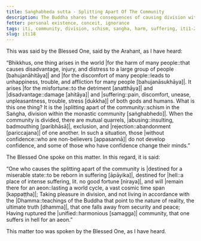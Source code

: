 ```yaml
---
title: Saṅghabheda sutta - Splitting Apart Of The Community
description: The Buddha shares the consequences of causing division within the monastic community.
fetter: personal existence, conceit, ignorance
tags: iti, community, division, schism, sangha, harm, suffering, iti1-27
slug: iti18
---
```


This was said by the Blessed One, said by the Arahant, as I have heard:

“Bhikkhus, one thing arises in the world |for the harm of many people::that causes disadvantage, injury, and distress to a large group of people [bahujanāhitāya]| and |for the discomfort of many people::leads to unhappiness, trouble, and affliction for many people [bahujanāsukhāya]|. It arises |for the misfortune::to the detriment [anatthāya]| and |disadvantage::damage [ahitāya]| and |suffering::pain, discomfort, unease, unpleasantness, trouble, stress [dukkha]| of both gods and humans. What is this one thing? It is the |splitting apart of the community::schism in the Saṅgha, division within the monastic community [saṅghabhedo]|. When the community is divided, there are mutual quarrels, |abusing::insulting, badmouthing [paribhāsā]|, exclusion, and |rejection::abandonment [pariccajana]| of one another. In such a situation, those |without confidence::who are non-believers [appasannā]| do not develop confidence, and some of those who have confidence change their minds.”

The Blessed One spoke on this matter. In this regard, it is said:

“One who causes the splitting apart of the community is |destined for a miserable state::to be reborn in suffering [āpāyika]|,
destined for |hell::a place of intense suffering, lit. no good fortune [niraya]|, and will |remain there for an aeon::lasting a world cycle, a vast cosmic time span [kappaṭṭha]|;
Taking pleasure in division, and not living in accordance with the |Dhamma::teachings of the Buddha that point to the nature of reality, the ultimate truth [dhamma]|,
that one falls away from security and peace;
Having ruptured the |unified::harmonious [samagga]| community,
that one suffers in hell for an aeon.”

This matter too was spoken by the Blessed One, as I have heard.
